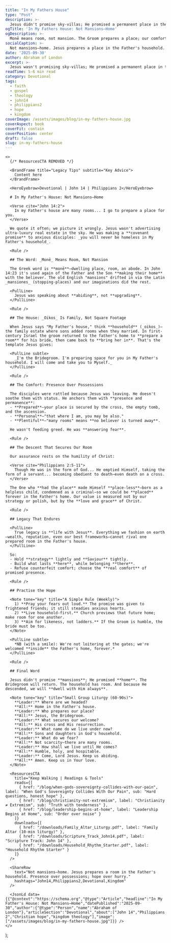 ```yaml
---
title: "In My Fathers House"
type: "Post"
description: >-
  Jesus didn't promise sky-villas; He promised a permanent place in the Father's household—secured by His cross and resurrection. Trade prosperity gloss for promised presence.
ogTitle: 'In My Fathers House: Not Mansions—Home'
ogDescription: >-
  Monē means room, not mansion. The Groom prepares a place; our comfort is His presence, not possessions.
socialCaption: >-
  Not mansions—home. Jesus prepares a place in the Father's household. Live humble, holy, hospitable till He comes. #John14 #Phil2 #Kingdom
date: '2025-09-30'
author: Abraham of London
excerpt: >-
  Jesus wasn't promising sky-villas; He promised a permanent place in the Father's household—secured by His cross and resurrection. Our legacy is eternity with Christ.
readTime: 5-6 min read
category: Devotional
tags: 
  - faith
  - gospel
  - theology
  - john14
  - philippians2
  - hope
  - kingdom
coverImage: /assets/images/blog/in-my-fathers-house.jpg
coverAspect: book
coverFit: contain
coverPosition: center
draft: false
slug: in-my-fathers-house
---
```



    <>
      {/* ResourcesCTA REMOVED */}
      
      <BrandFrame title="Legacy Tips" subtitle="Key Advice">
        Content here
      </BrandFrame>

      <HeroEyebrow>Devotional | John 14 | Philippians 2</HeroEyebrow>

      # In My Father's House: Not Mansions—Home

      <Verse cite="John 14:2">
        In my Father's house are many rooms... I go to prepare a place for you.
      </Verse>

      We quote it often; we picture it wrongly. Jesus wasn't advertising ultra-luxury real estate in the sky. He was making a **covenant promise** to anxious disciples: _you will never be homeless in My Father's household_.

      <Rule />

      ## The Word: _Monē_ Means Room, Not Mansion

      The Greek word is **monē**—dwelling place, room, an abode. In John 14:23 it's used again of the Father and the Son **making their home** with the believer. The old English "mansions" drifted in via the Latin _mansiones_ (stopping-places) and our imaginations did the rest.

      <PullLine>
        Jesus was speaking about **abiding**, not **upgrading**.
      </PullLine>

      <Rule />

      ## The House: _Oikos_ Is Family, Not Square Footage

      When Jesus says "My Father's house," think **household** (_oikos_)—the family estate where sons added rooms when they married. In first-century Israel the groom returned to the father's home to **prepare a room** for his bride, then came back to **bring her in**. That's the template Jesus gives:

      <PullLine subtle>
        _I'm the Bridegroom. I'm preparing space for you in My Father's household. I will come and take you to Myself._
      </PullLine>

      <Rule />

      ## The Comfort: Presence Over Possessions

      The disciples were rattled because Jesus was leaving. He doesn't soothe them with status. He anchors them with **presence and permanence**:
      - **Prepared**—your place is secured by the cross, the empty tomb, and the ascension.
      - **Personal**—"that where I am, you may be also."
      - **Plentiful**—"many rooms" means **no believer is turned away**.

      He wasn't feeding greed. He was **answering fear**.

      <Rule />

      ## The Descent That Secures Our Room

      Our assurance rests on the humility of Christ:

      <Verse cite="Philippians 2:5-11">
        Though He was in the form of God... He emptied Himself, taking the form of a servant... becoming obedient to death—even death on a cross.
      </Verse>

      The One who **had the place** made Himself **place-less**—born as a helpless child, condemned as a criminal—so we could be **placed** forever in the Father's home. Our value is measured not by our strategy or polish, but by the **love and grace** of Christ.

      <Rule />

      ## Legacy That Endures

      <PullLine>
        True legacy is **life with Jesus**. Everything we fashion on earth—wealth, reputation, even our best frameworks—cannot rival one prepared room in the Father's house.
      </PullLine>

      So:
      - Hold **strategy** lightly and **Saviour** tightly.
      - Build what lasts **here**, while belonging **there**.
      - Refuse counterfeit comfort; choose the **real comfort** of promised presence.

      <Rule />

      ## Practise the Hope

      <Note tone="key" title="A Simple Rule (Weekly)">
        1) **Pray your fears out loud.** The promise was given to frightened friends; it still steadies anxious hearts.
        2) **Live household-first.** Church previews that future home; make room for one another.
        3) **Aim for likeness, not ladders.** If the Groom is humble, the bride must be too.
      </Note>

      <PullLine subtle>
        *NB (with a smile): We're not loitering at the gates; we're welcomed **inside** the Father's home, forever.*
      </PullLine>

      <Rule />

      ## Final Word

      Jesus didn't promise **mansions**; He promised **home**. The Bridegroom will return. The household has room. And because He descended, we will **dwell with Him always**.

      <Note tone="key" title="Small Group Liturgy (60-90s)">
        **Leader:** Where are we headed?
        **All:** Home in the Father's house.
        **Leader:** Who prepares our place?
        **All:** Jesus, the Bridegroom.
        **Leader:** What secures our welcome?
        **All:** His cross and His resurrection.
        **Leader:** What name do we live under now?
        **All:** Sons and daughters in God's household.
        **Leader:** What do we fear?
        **All:** Not scarcity—there are many rooms.
        **Leader:** How shall we live until He comes?
        **All:** Humble, holy, and hospitable.
        **Leader:** Come, Lord Jesus. Keep us abiding.
        **All:** Amen. Keep us in Your love.
      </Note>

      <ResourcesCTA
        title="Keep Walking | Readings & Tools"
        reads={[
          { href: "/blog/when-gods-sovereignty-collides-with-our-pain", label: "When God's Sovereignty Collides With Our Pain", sub: "Hard questions, honest hope" },
          { href: "/blog/christianity-not-extremism", label: "Christianity ≠ Extremism", sub: "Truth with tenderness" },
          { href: "/blog/leadership-begins-at-home", label: "Leadership Begins at Home", sub: "Order over noise" }
        ]}
        downloads={[
          { href: "/downloads/Family_Altar_Liturgy.pdf", label: "Family Altar (10-min liturgy)" },
          { href: "/downloads/Scripture_Track_John14.pdf", label: "Scripture Track: John 14" },
          { href: "/downloads/Household_Rhythm_Starter.pdf", label: "Household Rhythm Starter" }
        ]}
      />
      
      <ShareRow
        text="Not mansions—home. Jesus prepares a room in the Father's household. Presence over possessions; hope over hurry."
        hashtags="John14,Philippians2,Devotional,Kingdom"
      />
      
      <JsonLd data={{"@context":"https://schema.org","@type":"Article","headline":"In My Father's House: Not Mansions—Home","datePublished":"2025-09-30","author":{"@type":"Person","name":"Abraham of London"},"articleSection":"Devotional","about":["John 14","Philippians 2","Christian hope","kingdom theology"],"image":["/assets/images/blog/in-my-fathers-house.jpg"]}} />
    </>
  );


